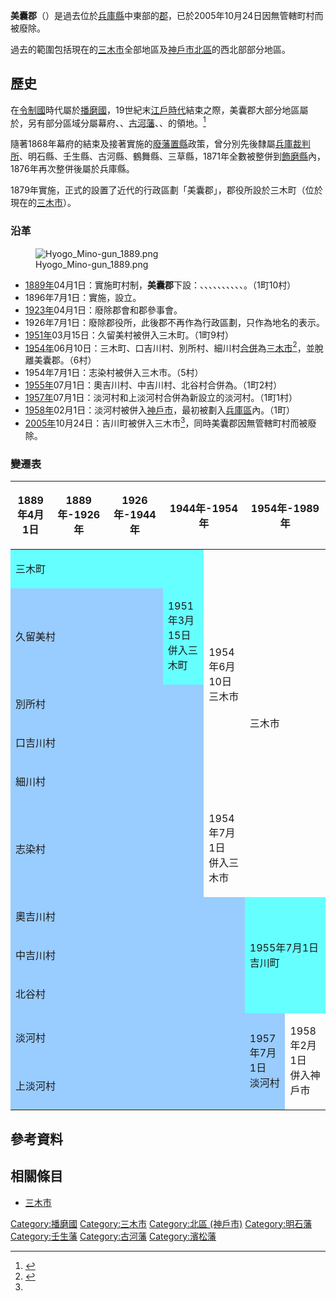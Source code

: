 {{日本郡 (廢除)
| 郡 = 美囊郡
| 日文原名 = 美囊郡
| 平假名 = みのうぐん
| 羅馬字拼音 = Minō-gun
| 地圖 = 
| 廢除時間 = 2005年10月24日
| 廢除理由 = 無管轄町村
| 廢除時處置 = '''美囊郡''' → [[三木市|三木市]]
| 現在郡 = 三木市
| 都道府縣 = 兵庫縣
| 編號 = 
| 町 = 1
| 村 = 
| 經度 = 
| 緯度 = 
| 註記 = 
|}}
'''美囊郡'''（{{jpn|j=美囊郡|hg=みのうぐん|rm=Minō gun|f=y}}）是過去位於[[兵庫縣|兵庫縣]]中東部的[[郡|郡]]，已於2005年10月24日因無管轄町村而被廢除。

過去的範圍包括現在的[[三木市|三木市]]全部地區及[[神戶市|神戶市]][[北區_(神戶市)|北區]]的西北部部分地區。

== 歷史 ==
在[[令制國|令制國]]時代屬於[[播磨國|播磨國]]，19世紀末[[江戶時代|江戶時代]]結束之際，美囊郡大部分地區屬於{{tsl|ja|明石藩}}，另有部分區域分屬幕府、{{tsl|ja|壬生藩}}、[[古河藩|古河藩]]、{{tsl|ja|浜松藩|濱松藩}}、{{tsl|ja|三草藩}}的領地。<ref>{{Cite web| url=http://www.rekihaku.ac.jp/up-cgi/login.pl?p=param/kyud/db_param| title=舊高舊領取調帳資料庫檢索| publisher=[[國立歷史民俗博物館|國立歷史民俗博物館]]| language=ja| access-date=2022-03-03| archive-date=2020-08-25| archive-url=https://web.archive.org/web/20200825042351/https://www.rekihaku.ac.jp/up-cgi/login.pl?p=param%2Fkyud%2Fdb_param| dead-url=no}}</ref>

隨著1868年幕府的結束及接著實施的[[廢藩置縣|廢藩置縣]]政策，曾分別先後隸屬[[兵庫裁判所|兵庫裁判所]]、明石縣、壬生縣、古河縣、鶴舞縣、三草縣，1871年全數被整併到[[飾磨縣|飾磨縣]]內，1876年再次整併後屬於兵庫縣。

1879年實施{{tsl|ja|郡区町村編制法|郡區町村編制法}}，正式的設置了近代的行政區劃「美囊郡」，郡役所設於三木町（位於現在的[[三木市|三木市]]）。

=== 沿革 ===
[[File:Hyogo_Mino-gun_1889.png|right]]

* [[1889年|1889年]]04月1日：實施町村制，'''美囊郡'''下設：{{tsl|ja|三木町 (兵庫県)|三木町 (兵庫縣)|三木町}}、{{tsl|ja|別所村 (兵庫県美囊郡)|別所村 (兵庫縣美嚢郡)|別所村}}、{{tsl|ja|久留美村}}、{{tsl|ja|志染村}}、{{tsl|ja|淡河村}}、{{tsl|ja|上淡河村}}、{{tsl|ja|奥吉川村|奧吉川村}}、{{tsl|ja|中吉川村 (兵庫県)|中吉川村 (兵庫縣)|中吉川村}}、{{tsl|ja|北谷村 (兵庫県)|北谷村 (兵庫縣)|北谷村}}、{{tsl|ja|口吉川村}}、{{tsl|ja|細川村 (兵庫県)|細川村 (兵庫縣)|細川村}}。（1町10村）
* 1896年7月1日：實施{{tsl|ja|郡制}}，設立{{tsl|ja|郡参事会|郡參事會}}。
* [[1923年|1923年]]04月1日：廢除郡會和郡參事會。
* 1926年7月1日：廢除郡役所，此後郡不再作為行政區劃，只作為地名的表示。
* [[1951年|1951年]]03月15日：久留美村被併入三木町。（1町9村）
* [[1954年|1954年]]06月10日：三木町、口吉川村、別所村、細川村[[市町村合併|合併]]為[[三木市|三木市]]<ref name="Miki">{{Cite web| url=http://www.city.miki.lg.jp/bunka/nenpyo.html| title=三木的年表| publisher=三木市政府| date=2013-10-21| language=ja| accessdate=2016-12-30| archive-url=https://web.archive.org/web/20161014201850/http://www.city.miki.lg.jp/bunka/nenpyo.html| archive-date=2016-10-14| dead-url=yes}}</ref>，並脫離美囊郡。（6村）
* 1954年7月1日：志染村被併入三木市。（5村）
* [[1955年|1955年]]07月1日：奧吉川村、中吉川村、北谷村合併為{{tsl|ja|吉川町 (兵庫県)|吉川町 (兵庫縣)|吉川町}}。（1町2村）
* [[1957年|1957年]]07月1日：淡河村和上淡河村合併為新設立的淡河村。（1町1村）
* [[1958年|1958年]]02月1日：淡河村被併入[[神戶市|神戶市]]，最初被劃入[[兵庫區|兵庫區]]內。（1町）
* [[2005年|2005年]]10月24日：吉川町被併入三木市<ref name="Miki"/>，同時美囊郡因無管轄町村而被廢除。

=== 變遷表 ===
{| class="wikitable" style="font-size:x-small"
! 1889年4月1日
! 1889年-1926年
! 1926年-1944年
! colspan=2 | 1944年-1954年
! colspan=2 | 1954年-1989年
! 1989年-現在
! 現在
|-
| colspan=4 style="background-color:#6ff;" | 三木町
| rowspan=5 | 1954年6月10日<br />三木市
| rowspan=6 colspan=3 | 三木市
| rowspan=9 | 三木市
|-
| colspan=3 style="background-color:#9cf;" | 久留美村
| style="background-color:#6ff;" | 1951年3月15日<br />併入三木町
|-
| colspan=4 style="background-color:#9cf;" | 別所村
|-
| colspan=4 style="background-color:#9cf;" | 口吉川村
|-
| colspan=4 style="background-color:#9cf;" | 細川村
|-
| colspan=4 style="background-color:#9cf;" | 志染村
| 1954年7月1日<br />併入三木市
|-
| colspan=5 style="background-color:#9cf;" | 奧吉川村
| rowspan=3 colspan=2 style="background-color:#6ff;" | 1955年7月1日<br />吉川町
| rowspan=3 | 2005年10月24日<br />併入三木市
|-
| colspan=5 style="background-color:#9cf;" | 中吉川村
|-
| colspan=5 style="background-color:#9cf;" | 北谷村
|-
| colspan=5 style="background-color:#9cf;" | 淡河村
| rowspan=2 style="background-color:#9cf;" | 1957年7月1日<Br />淡河村
| rowspan=2 colspan=4 | 1958年2月1日<br />併入神戶市
|-
| colspan=5 style="background-color:#9cf;" | 上淡河村
|}

== 參考資料 ==
{{reflist}}

== 相關條目 ==
* [[三木市|三木市]] 

{{播磨國的郡}}

[[Category:播磨國|Category:播磨國]]
[[Category:三木市|Category:三木市]]
[[Category:北區_(神戶市)|Category:北區 (神戶市)]]
[[Category:明石藩|Category:明石藩]]
[[Category:壬生藩|Category:壬生藩]]
[[Category:古河藩|Category:古河藩]]
[[Category:濱松藩|Category:濱松藩]]